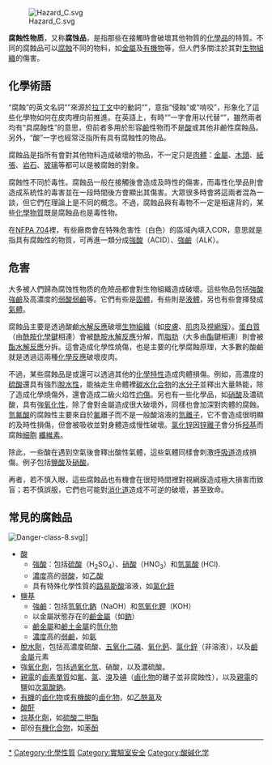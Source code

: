 {{Otheruses|腐蝕|subject=腐蝕性物質的化學性質|other=由腐蝕性物質產生的化學作用}}
[[File:Hazard_C.svg|thumb]]

'''腐蝕性物质'''，又称'''腐蚀品'''，是指那些在接觸時會破壞其他物質的[[化學物質|化學品]]的特質。不同的腐蝕品可以[[腐蝕|腐蝕]]不同的物料，如[[金屬|金屬]]及[[有機物|有機物]]等，但人們多關注於其對[[生物組織|生物組織]]的傷害。

==化學術語==
“腐蝕”的英文名詞“{{lang|en|corrosion}}”來源於[[拉丁文|拉丁文]]中的動詞“''{{lang|la|corrodere}}''”，意指“侵蝕”或“啃咬”，形象化了這些化學物如何在皮肉裡向前推進。在英語上，有時“{{lang|en|caustic}}”一字會用以代替“{{lang|en|corrosive}}”，雖然兩者均有“具腐蝕性”的意思，但前者多用於形容[[鹼|鹼]]性物而不是[[酸|酸]]或其他非鹼性腐蝕品。另外，“酸”一字也經常泛指所有具有腐蝕性的物品。

腐蝕品是指所有會對其他物料造成破壞的物品，不一定只是[[生物組織|肉體]]：[[金屬|金屬]]、[[木|木頭]]、[[紙|紙張]]、[[岩石|岩石]]、[[玻璃|玻璃]]等都可以是被腐蝕的對象。

腐蝕性不同於毒性。腐蝕品一般在接觸後會造成及時性的傷害，而毒性化學品則會造成系統性的毒害並在一段時間後方會顯出其傷害。大眾很多時會將這兩者混為一談，但它們在理論上是不同的概念。不過，腐蝕品與有毒物不一定是相違背的，某些[[化學物質|化學物質]]既是腐蝕品也是毒性物。

在[[NFPA_704|NFPA 704]]裡，有些廠商會在特殊危害性（白色）的區域內填入COR，意思就是指具有腐蝕性的物質，可再進一類分成[[強酸|強酸]]（ACID）、[[強鹼|強鹼]]（ALK）。

==危害==
大多被人們歸為腐蚀性物质的危險品都會對生物組織造成破壞。這些物品包括[[強酸|強酸]][[鹼|強鹼]]及高濃度的[[弱酸|弱酸]][[鹼|弱鹼]]等。它們有些是[[固體|固體]]，有些則是[[液體|液體]]，另也有些會揮發成[[氣體|氣體]]。

腐蝕品主要是透過酸鹼[[水解反應|水解反應]]破壞[[生物組織|生物組織]]（如[[皮膚|皮膚]]、[[肌肉|肌肉]]及[[視網膜|視網膜]]）。[[蛋白質|蛋白質]]（由[[酰胺|酰胺]][[化學鍵|化學鍵]]相連）會被[[酰胺水解反應|酰胺水解反應]]分解，而[[脂肪|脂肪]]（大多由[[酯|酯]]鍵相連）則會被[[酯水解反應|酯水解反應]]分拆。這會造成化學性燒傷，也是主要的化學腐蝕原理，大多數的酸鹼就是透過這兩種[[化學反應|化學反應]]破壞皮肉。

不過，某些腐蝕品是或還可以透過其他的[[化學特性|化學特性]]造成肉體損傷。例如，高濃度的[[硫酸|硫酸]]還具有強烈[[脫水|脫水性]]，能抽走生命體裡[[碳水化合物|碳水化合物]]的[[水分子|水分子]]並釋出大量熱能，除了造成化學燒傷外，還會造成二級火焰性[[灼傷|灼傷]]。另也有一些化學品，如[[硝酸|硝酸]]及濃硫酸，具有強[[氧化性|氧化性]]，除了會對金屬造成很大破壞外，同樣也會加深對肉體的腐蝕。[[氫氟酸|氫氟酸]]的腐蝕性主要來自於[[氟|氟]]離子而不是一般酸溶液的[[氫離子|氫離子]]，它不會造成很明顯的及時性損傷，但會被吸收並對身體造成慢性破壞。[[氯化锌|氯化锌]]因[[锌|锌離子]]會分拆[[羟基|羟基]]而腐蝕[[細胞|細胞]] [[纖維素|纖維素]]。

除此，一些酸在遇到空氣後會釋出酸性氣體，這些氣體同樣會刺激[[呼吸道|呼吸道]]造成損傷。例子包括[[鹽酸|鹽酸]]及[[硝酸|硝酸]]。

再者，若不慎入眼，這些腐蝕品也有機會在很短時間裡對視網膜造成極大損害而致盲；若不慎誤服，它們也可能對[[消化道|消化道]]造成不可逆的破壞，甚至致命。

== 常見的腐蝕品 ==
[[File:Danger-class-8.svg|thumb]]]]
* [[酸|酸]]
**[[強酸|強酸]]：包括[[硫酸|硫酸]]（H<sub>2</sub>SO<sub>4</sub>）、[[硝酸|硝酸]]（HNO<sub>3</sub>）和[[氫氯酸|氫氯酸]] (HCl).
**[[濃度|濃度]]高的[[弱酸|弱酸]]，如[[乙酸|乙酸]]
**具有特殊化學性質的[[路易斯酸|路易斯酸]]溶液，如[[氯化鋅|氯化鋅]]
* [[鹽基|鹽基]]
**[[強鹼|強鹼]]：包括[[氫氧化鈉|氫氧化鈉]]（NaOH）和[[氫氧化鉀|氫氧化鉀]]（KOH）
**以金屬狀態存在的[[鹼金屬|鹼金屬]]（如[[鈉|鈉]]）
**[[鹼金屬|鹼金屬]]和[[鹼土金屬|鹼土金屬]]的[[氫化物|氫化物]]
**[[濃度|濃度]]高的[[弱鹼|弱鹼]]，如[[氨|氨]]
* [[脫水|脫水劑]]，包括高濃度硫酸、[[五氧化二磷|五氧化二磷]]、[[氧化鈣|氧化鈣]]、[[氯化鋅|氯化鋅]]（非溶液），以及[[鹼金屬|鹼金屬]]元素
* 強[[氧化劑|氧化劑]]，包括[[過氧化氫|過氧化氫]]、硝酸，以及濃硫酸。
* [[親電試劑|親電]]的[[鹵素|鹵素]][[單質|單質]]如[[氟|氟]]、[[氯|氯]]、[[溴|溴]]及[[碘|碘]]（[[鹵化物|鹵化物]]的離子並非腐蝕性），以及[[親電試劑|親電]]的[[盐_(化学)|鹽]]如[[次氯酸鈉|次氯酸鈉]]。
* [[有機|有機]]的[[鹵化物|鹵化物]]或[[有機酸|有機酸]]的[[鹵化物|鹵化物]]，如[[乙酰氯|乙酰氯]]及{{tsl|en|Benzyl chloroformate|氯甲酸芐酯}}
* [[酸酐|酸酐]]
* [[烷基化|烷基化劑]]，如[[硫酸二甲酯|硫酸二甲酯]]
* 部份[[有機化合物|有機化合物]]，如[[苯酚|苯酚]]
----
{{TranslatedFromWikipedia|lang=en|article=Corrosive substance|oldid=267882936}}

[[Category:腐蝕性化學品|*]]
[[Category:化學性質|Category:化學性質]]
[[Category:實驗室安全|Category:實驗室安全]]
[[Category:酸碱化学|Category:酸碱化学]]